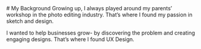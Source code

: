 <div
  style={{ padding: '1rem', backgroundColor: 'ring-violet-300' }}
  className="bg-blue-100"
>
  # My Background
  Growing up, I always played around my parents’ workshop in the photo editing industry. That’s where I found my passion in sketch and design.

I wanted to help businesses grow- by discovering the problem and creating engaging designs. That’s where I found UX Design.

</div>
